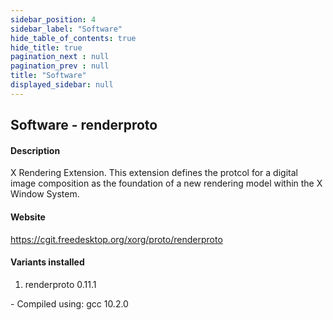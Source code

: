 ```yaml
---
sidebar_position: 4
sidebar_label: "Software"
hide_table_of_contents: true
hide_title: true
pagination_next : null
pagination_prev : null
title: "Software"
displayed_sidebar: null
---
```


## Software - renderproto


#### Description
X Rendering Extension. This extension defines the protcol for a digital image composition as the foundation of a new rendering model within the X Window System.

#### Website
https://cgit.freedesktop.org/xorg/proto/renderproto

#### Variants installed
1. renderproto 0.11.1
<div class="ul-circle">
    - Compiled using: gcc 10.2.0
</div>

